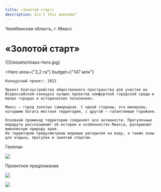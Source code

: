 ```yaml
---
title: «Золотой старт»
description: Isn't this awesome?
---
```


Челябинская область, г. Миасс

# «Золотой старт»

<Wide>
    ![](/assets/miass-hero.jpg)
</Wide>

<Hero
    area={"3,2 га"}
    budget={"147 млн"}
>
    Конкурсный проект: 2022

    Проект благоустройства общественного пространства для участия во Всероссийском конкурсе лучших проектов комфортной городской среды в малых городах и исторических поселениях.

    Миасс — город золотых самородков. С одной стороны, это минералы, которыми богата местная территория, с другой — талантливые горожане. 

    Основной променад территории соединяет все активности. Прогулочные маршруты рассказывают об истории и особенностях Миасса, раскрывают живописную природу края.
    На территории предусмотрены видовые раскрытия на воду, а также зоны для отдыха, прогулок и занятий спортом.
</Hero>

Генплан

![](/assets/miass-00.jpg)

Проектное предложение

![](/assets/miass-01.jpg)

![](/assets/miass-02.jpg)

